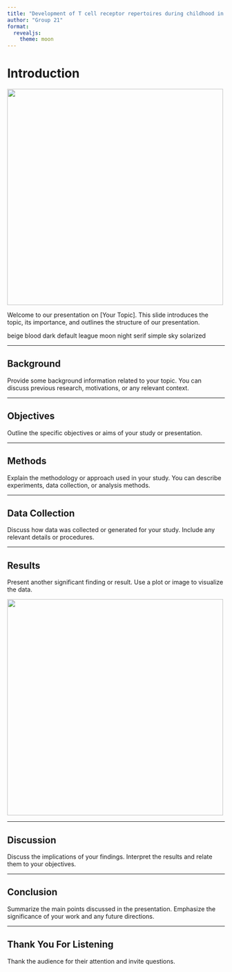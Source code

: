 ```yaml
---
title: "Development of T cell receptor repertoires during childhood in health and disease"
author: "Group 21"
format:
  revealjs: 
    theme: moon
---
```


# Introduction 

![](background_picture.png){width="500"}

Welcome to our presentation on \[Your Topic\]. This slide introduces the topic, its importance, and outlines the structure of our presentation.

beige
blood
dark
default
league
moon
night
serif
simple
sky
solarized

------------------------------------------------------------------------

## Background 

Provide some background information related to your topic. You can discuss previous research, motivations, or any relevant context.

------------------------------------------------------------------------

## Objectives

Outline the specific objectives or aims of your study or presentation.

------------------------------------------------------------------------

## Methods 

Explain the methodology or approach used in your study. You can describe experiments, data collection, or analysis methods.

------------------------------------------------------------------------

## Data Collection

Discuss how data was collected or generated for your study. Include any relevant details or procedures.

------------------------------------------------------------------------

## Results 
Present another significant finding or result. Use a plot or image to visualize the data.

![](background_picture.png){width="500"}

------------------------------------------------------------------------

## Discussion

Discuss the implications of your findings. Interpret the results and relate them to your objectives.

------------------------------------------------------------------------

## Conclusion

Summarize the main points discussed in the presentation. Emphasize the significance of your work and any future directions.

------------------------------------------------------------------------

## Thank You For Listening

Thank the audience for their attention and invite questions.
